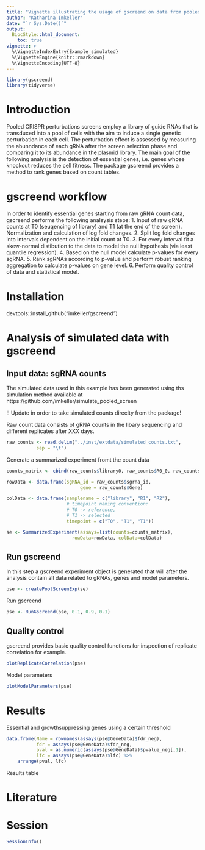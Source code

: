 ```yaml
---
title: "Vignette illustrating the usage of gscreend on data from pooled CRISPR screens"
author: "Katharina Imkeller"
date: "`r Sys.Date()`"
output:
  BiocStyle::html_document:
    toc: true
vignette: >
  %\VignetteIndexEntry{Example_simulated}
  %\VignetteEngine{knitr::rmarkdown}
  %\VignetteEncoding{UTF-8}
---
```


```r
library(gscreend)
library(tidyverse)
```

# Introduction

Pooled CRISPR perturbations screens employ a library of guide RNAs that is transduced into a pool of cells with the aim to induce a single genetic perturbation in each cell. The perturbation effect is assessed by measuring the abunndance of each gRNA after the screen selection phase and comparing it to its abundance in the plasmid library. The main goal of the following analysis is the detection of essential genes, i.e. genes whose knockout reduces the cell fitness. The package gscreend provides a method to rank genes based on count tables.

# gscreend workflow

In order to identify essential genes starting from raw gRNA count data, gscreend performs the following analsysis steps:
1. Input of raw gRNA counts at T0 (seuqencing of library) and T1 (at the end of the screen). Normalization and calculation of log fold changes.
2. Split log fold changes into intervals dependent on the initial count at T0.
3. For every interval fit a skew-normal distibution to the data to model the null hypothesis (via least quantile regression).
4. Based on the null model calculate p-values for every sgRNA.
5. Rank sgRNAs according to p-value and perform robust ranking aggregation to calculate p-values on gene level.
6. Perform quality control of data and statistical model.

# Installation

devtools::install_github("imkeller/gscreend")

# Analysis of simulated data with gscreend

## Input data: sgRNA counts

The simulated data used in this example has been generated using ths simulation method available at https://github.com/imkeller/simulate_pooled_screen

!! Update in order to take simulated counts direclty from the package!

Raw count data consists of gRNA counts in the libary sequencing and different replicates after XXX days.

```r
raw_counts <- read.delim("../inst/extdata/simulated_counts.txt",
           sep = "\t")
```

Generate a summarized experiment fromt the count data

```r
counts_matrix <- cbind(raw_counts$library0, raw_counts$R0_0, raw_counts$R1_0)

rowData <- data.frame(sgRNA_id = raw_counts$sgrna_id,
                           gene = raw_counts$Gene)

colData <- data.frame(samplename = c("library", "R1", "R2"),
                      # timepoint naming convention: 
                      # T0 -> reference, 
                      # T1 -> selected
                      timepoint = c("T0", "T1", "T1"))

se <- SummarizedExperiment(assays=list(counts=counts_matrix),
                        rowData=rowData, colData=colData)
```

## Run gscreend

In this step a gscreend experiment object is generated that will after the analysis contain all data related to gRNAs, genes and model parameters.

```r
pse <- createPoolScreenExp(se)
```

Run gscreend

```r
pse <- RunGscreend(pse, 0.1, 0.9, 0.1)

```

## Quality control

gscreend provides basic quality control functions for inspection of replicate correlation for example.

```r
plotReplicateCorrelation(pse)
```

Model parameters

```r
plotModelParameters(pse) 
```

# Results

Essential and growthsuppressing genes using a certain threshold

```r
data.frame(Name = rownames(assays(pse@GeneData)$fdr_neg),
           fdr = assays(pse@GeneData)$fdr_neg, 
           pval = as.numeric(assays(pse@GeneData)$pvalue_neg[,1]),
           lfc = assays(pse@GeneData)$lfc) %>%
    arrange(pval, lfc)

```

Results table

# Literature


# Session

```r
SessionInfo()
```
